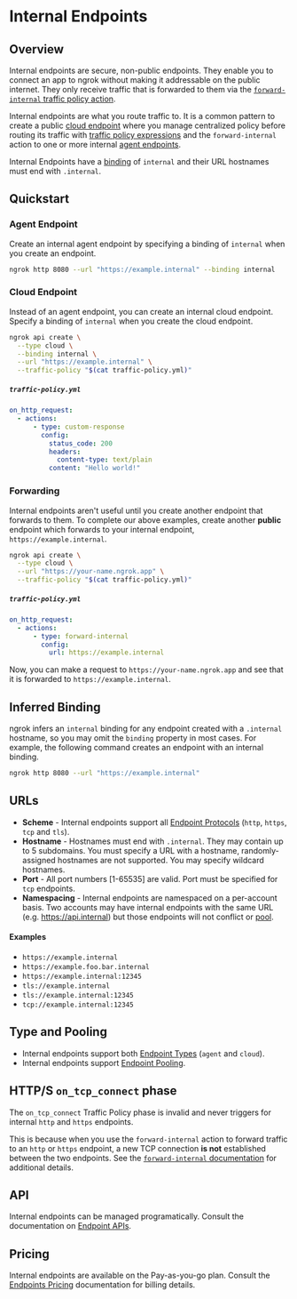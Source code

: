 # Internal Endpoints

## Overview

Internal endpoints are secure, non-public endpoints. They enable you to connect
an app to ngrok without making it addressable on the public internet. They only
receive traffic that is forwarded to them via the [`forward-internal` traffic
policy action](/traffic-policy/actions/forward-internal).

Internal endpoints are what you route traffic to. It is a common pattern to
create a public [cloud endpoint](/universal-gateway/cloud-endpoints/) where you
manage centralized policy before routing its traffic with [traffic policy
expressions](/traffic-policy/concepts/expressions/) and the `forward-internal`
action to one or more internal [agent
endpoints](/universal-gateway/agent-endpoints/).

Internal Endpoints have a
[binding](/universal-gateway/endpoints-overview/#binding) of `internal` and
their URL hostnames must end with `.internal`.

## Quickstart

### Agent Endpoint

Create an internal agent endpoint by specifying a binding of `internal` when
you create an endpoint.

```bash
ngrok http 8080 --url "https://example.internal" --binding internal
```

### Cloud Endpoint

Instead of an agent endpoint, you can create an internal cloud endpoint.
Specify a binding of `internal` when you create the cloud endpoint.

```bash
ngrok api create \
  --type cloud \
  --binding internal \
  --url "https://example.internal" \
  --traffic-policy "$(cat traffic-policy.yml)"
```

##### `traffic-policy.yml`

```yaml
on_http_request:
  - actions:
      - type: custom-response
        config:
          status_code: 200
          headers:
            content-type: text/plain
          content: "Hello world!"
```

### Forwarding

Internal endpoints aren't useful until you create another endpoint that
forwards to them. To complete our above examples, create another **public**
endpoint which forwards to your internal endpoint, `https://example.internal`.

```bash
ngrok api create \
  --type cloud \
  --url "https://your-name.ngrok.app" \
  --traffic-policy "$(cat traffic-policy.yml)"
```

##### `traffic-policy.yml`

```yaml
on_http_request:
  - actions:
      - type: forward-internal
        config:
          url: https://example.internal
```

Now, you can make a request to `https://your-name.ngrok.app` and see that it is
forwarded to `https://example.internal`.

## Inferred Binding

ngrok infers an `internal` binding for any endpoint created with a `.internal`
hostname, so you may omit the `binding` property in most cases. For example,
the following command creates an endpoint with an internal binding.

```bash
ngrok http 8080 --url "https://example.internal"
```

## URLs

- **Scheme** - Internal endpoints support all [Endpoint
  Protocols](/universal-gateway/endpoints/#protocol) (`http`, `https`, `tcp`
  and `tls`).
- **Hostname** - Hostnames must end with `.internal`. They may contain up to 5
  subdomains. You must specify a URL with a hostname, randomly-assigned
  hostnames are not supported. You may specify wildcard hostnames.
- **Port** - All port numbers [1-65535] are valid. Port must be specified for
  `tcp` endpoints.
- **Namespacing** - Internal endpoints are namespaced on a per-account basis.
  Two accounts may have internal endpoints with the same URL (e.g.
  https://api.internal) but those endpoints will not conflict or
  [pool](/universal-gateway/endpoint-pools).

#### Examples

- `https://example.internal`
- `https://example.foo.bar.internal`
- `https://example.internal:12345`
- `tls://example.internal`
- `tls://example.internal:12345`
- `tcp://example.internal:12345`

## Type and Pooling

- Internal endpoints support both [Endpoint
  Types](/universal-gateway/endpoints/#type) (`agent` and `cloud`).
- Internal endpoints support [Endpoint
  Pooling](/universal-gateway/endpoint/pools).

## HTTP/S `on_tcp_connect` phase

The `on_tcp_connect` Traffic Policy phase is invalid and never triggers for
internal `http` and `https` endpoints.

This is because when you use the `forward-internal` action to forward traffic
to an `http` or `https` endpoint, a new TCP connection **is not** established
between the two endpoints. See the [`forward-internal`
documentation](/traffic-policy/actions/forward-internal/) for additional
details.

## API

Internal endpoints can be managed programatically. Consult the documentation on
[Endpoint APIs](/universal-gateway/endpoints/#api).

## Pricing

Internal endpoints are available on the Pay-as-you-go plan. Consult the
[Endpoints Pricing](/universal-gateway/endpoints/#pricing)
documentation for billing details.
